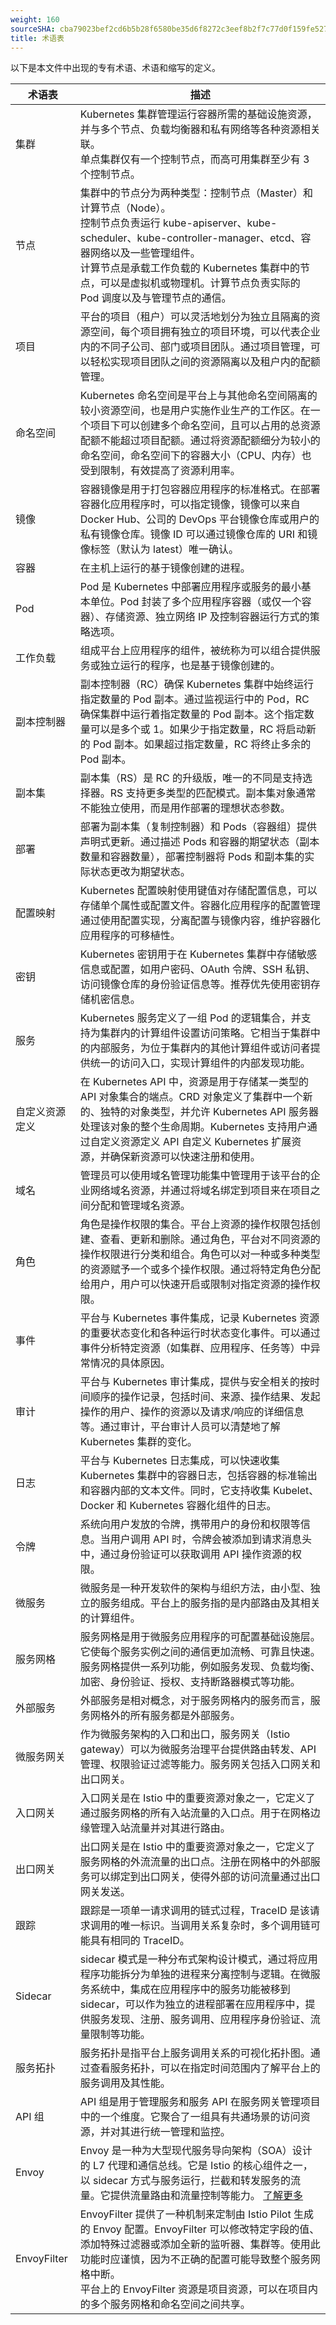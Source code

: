 ```yaml
---
weight: 160
sourceSHA: cba79023bef2cd6b5b28f6580be35d6f8272c3eef8b2f7c77d0f159fe5270eb6
title: 术语表
---
```


以下是本文件中出现的专有术语、术语和缩写的定义。

| 术语表                   | 描述                                                                                                                                                                                                                                                                                                                                                                                                                                                                                                  |
| ------------------------ | ------------------------------------------------------------------------------------------------------------------------------------------------------------------------------------------------------------------------------------------------------------------------------------------------------------------------------------------------------------------------------------------------------------------------------------------------------------------------------------------------------------ |
| 集群                     | Kubernetes 集群管理运行容器所需的基础设施资源，并与多个节点、负载均衡器和私有网络等各种资源相关联。<br />单点集群仅有一个控制节点，而高可用集群至少有 3 个控制节点。                                                                                                                                                                                                                                                                                                                                                                            |
| 节点                     | 集群中的节点分为两种类型：控制节点（Master）和计算节点（Node）。<br />控制节点负责运行 kube-apiserver、kube-scheduler、kube-controller-manager、etcd、容器网络以及一些管理组件。<br />计算节点是承载工作负载的 Kubernetes 集群中的节点，可以是虚拟机或物理机。计算节点负责实际的 Pod 调度以及与管理节点的通信。                                                                 |
| 项目                     | 平台的项目（租户）可以灵活地划分为独立且隔离的资源空间，每个项目拥有独立的项目环境，可以代表企业内的不同子公司、部门或项目团队。通过项目管理，可以轻松实现项目团队之间的资源隔离以及租户内的配额管理。                                                                                                            |
| 命名空间                 | Kubernetes 命名空间是平台上与其他命名空间隔离的较小资源空间，也是用户实施作业生产的工作区。在一个项目下可以创建多个命名空间，且可以占用的总资源配额不能超过项目配额。通过将资源配额细分为较小的命名空间，命名空间下的容器大小（CPU、内存）也受到限制，有效提高了资源利用率。  |
| 镜像                     | 容器镜像是用于打包容器应用程序的标准格式。在部署容器化应用程序时，可以指定镜像，镜像可以来自 Docker Hub、公司的 DevOps 平台镜像仓库或用户的私有镜像仓库。镜像 ID 可以通过镜像仓库的 URI 和镜像标签（默认为 latest）唯一确认。                                                                                                                      |
| 容器                     | 在主机上运行的基于镜像创建的进程。                                                                                                                                                                                                                                                                                                                                                                                                                                                    |
| Pod                      | Pod 是 Kubernetes 中部署应用程序或服务的最小基本单位。Pod 封装了多个应用程序容器（或仅一个容器）、存储资源、独立网络 IP 及控制容器运行方式的策略选项。                                                                                                                                                                                                                                     |
| 工作负载                 | 组成平台上应用程序的组件，被统称为可以组合提供服务或独立运行的程序，也是基于镜像创建的。                                                                                                                                                                                                                                                                                                                                                                                       |
| 副本控制器              | 副本控制器（RC）确保 Kubernetes 集群中始终运行指定数量的 Pod 副本。通过监视运行中的 Pod，RC 确保集群中运行着指定数量的 Pod 副本。这个指定数量可以是多个或 1。如果少于指定数量，RC 将启动新的 Pod 副本。如果超过指定数量，RC 将终止多余的 Pod 副本。                                                               |
| 副本集                  | 副本集（RS）是 RC 的升级版，唯一的不同是支持选择器。RS 支持更多类型的匹配模式。副本集对象通常不能独立使用，而是用作部署的理想状态参数。                                                                                                                                                                                                                                                |
| 部署                     | 部署为副本集（复制控制器）和 Pods（容器组）提供声明式更新。通过描述 Pods 和容器的期望状态（副本数量和容器数量），部署控制器将 Pods 和副本集的实际状态更改为期望状态。                                                                                                                                                                                                   |
| 配置映射                 | Kubernetes 配置映射使用键值对存储配置信息，可以存储单个属性或配置文件。容器化应用程序的配置管理通过使用配置实现，分离配置与镜像内容，维护容器化应用程序的可移植性。                                                                                                                                                                      |
| 密钥                     | Kubernetes 密钥用于在 Kubernetes 集群中存储敏感信息或配置，如用户密码、OAuth 令牌、SSH 私钥、访问镜像仓库的身份验证信息等。推荐优先使用密钥存储机密信息。                                                                                                                                                                                                 |
| 服务                     | Kubernetes 服务定义了一组 Pod 的逻辑集合，并支持为集群内的计算组件设置访问策略。它相当于集群中的内部服务，为位于集群内的其他计算组件或访问者提供统一的访问入口，实现计算组件的内部发现功能。                                                                                                                            |
| 自定义资源定义          | 在 Kubernetes API 中，资源是用于存储某一类型的 API 对象集合的端点。CRD 对象定义了集群中一个新的、独特的对象类型，并允许 Kubernetes API 服务器处理该对象的整个生命周期。Kubernetes 支持用户通过自定义资源定义 API 自定义 Kubernetes 扩展资源，并确保新资源可以快速注册和使用。                                                              |
| 域名                    | 管理员可以使用域名管理功能集中管理用于该平台的企业网络域名资源，并通过将域名绑定到项目来在项目之间分配和管理域名资源。                                                                                                                                                                                                                                                          |
| 角色                     | 角色是操作权限的集合。平台上资源的操作权限包括创建、查看、更新和删除。通过角色，平台对不同资源的操作权限进行分类和组合。角色可以对一种或多种类型的资源赋予一个或多个操作权限。通过将特定角色分配给用户，用户可以快速开启或限制对指定资源的操作权限。                                       |
| 事件                     | 平台与 Kubernetes 事件集成，记录 Kubernetes 资源的重要状态变化和各种运行时状态变化事件。可以通过事件分析特定资源（如集群、应用程序、任务等）中异常情况的具体原因。                                                                                                                                                                                                           |
| 审计                     | 平台与 Kubernetes 审计集成，提供与安全相关的按时间顺序的操作记录，包括时间、来源、操作结果、发起操作的用户、操作的资源以及请求/响应的详细信息等。通过审计，平台审计人员可以清楚地了解 Kubernetes 集群的变化。                                                                                                                                               |
| 日志                     | 平台与 Kubernetes 日志集成，可以快速收集 Kubernetes 集群中的容器日志，包括容器的标准输出和容器内部的文本文件。同时，它支持收集 Kubelet、Docker 和 Kubernetes 容器化组件的日志。                                                                                                                                                                                                   |
| 令牌                     | 系统向用户发放的令牌，携带用户的身份和权限等信息。当用户调用 API 时，令牌会被添加到请求消息头中，通过身份验证可以获取调用 API 操作资源的权限。                                                                                                                                                                                                                 |
| 微服务                   | 微服务是一种开发软件的架构与组织方法，由小型、独立的服务组成。平台上的服务指的是内部路由及其相关的计算组件。                                                                                                                                                                                                                                                                                    |
| 服务网格                 | 服务网格是用于微服务应用程序的可配置基础设施层。它使每个服务实例之间的通信更加流畅、可靠且快速。服务网格提供一系列功能，例如服务发现、负载均衡、加密、身份验证、授权、支持断路器模式等功能。                                                                                                                          |
| 外部服务                 | 外部服务是相对概念，对于服务网格内的服务而言，服务网格外的所有服务都是外部服务。                                                                                                                                                                                                                                                                                                                                                               |
| 微服务网关             | 作为微服务架构的入口和出口，服务网关（Istio gateway）可以为微服务治理平台提供路由转发、API 管理、权限验证过滤等能力。服务网关包括入口网关和出口网关。                                                                                                                                                                                               |
| 入口网关                 | 入口网关是在 Istio 中的重要资源对象之一，它定义了通过服务网格的所有入站流量的入口点。用于在网格边缘管理入站流量并对其进行路由。                                                                                                                                                                                                                                                                     |
| 出口网关                 | 出口网关是在 Istio 中的重要资源对象之一，它定义了服务网格的外流流量的出口点。注册在网格中的外部服务可以绑定到出口网关，使得外部的访问流量通过出口网关发送。                                                                                                                                                                                                           |
| 跟踪                    | 跟踪是一项单一请求调用的链式过程，TraceID 是该请求调用的唯一标识。当调用关系复杂时，多个调用链可能具有相同的 TraceID。                                                                                                                                                                                                                                                                                                 |
| Sidecar                 | sidecar 模式是一种分布式架构设计模式，通过将应用程序功能拆分为单独的进程来分离控制与逻辑。在微服务系统中，集成在应用程序中的服务功能被移到 sidecar，可以作为独立的进程部署在应用程序中，提供服务发现、注册、服务调用、应用程序身份验证、流量限制等功能。                                   |
| 服务拓扑                 | 服务拓扑是指平台上服务调用关系的可视化拓扑图。通过查看服务拓扑，可以在指定时间范围内了解平台上的服务调用及其性能。                                                                                                                                                                                                                                                         |
| API 组                  | API 组是用于管理服务和服务 API 在服务网关管理项目中的一个维度。它聚合了一组具有共通场景的访问资源，并对其进行统一管理和监控。                                                                                                                                                                                                                                                                                       |
| Envoy                   | Envoy 是一种为大型现代服务导向架构（SOA）设计的 L7 代理和通信总线。它是 Istio 的核心组件之一，以 sidecar 方式与服务运行，拦截和转发服务的流量。它提供流量路由和流量控制等能力。 [了解更多](https://www.envoyproxy.io/docs/envoy/latest/intro/what_is_envoy)                                                                                               |
| EnvoyFilter             | EnvoyFilter 提供了一种机制来定制由 Istio Pilot 生成的 Envoy 配置。EnvoyFilter 可以修改特定字段的值、添加特殊过滤器或添加全新的监听器、集群等。使用此功能时应谨慎，因为不正确的配置可能导致整个服务网格中断。<br />平台上的 EnvoyFilter 资源是项目资源，可以在项目内的多个服务网格和命名空间之间共享。          |
